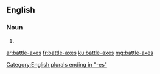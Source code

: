 ==English==

===Noun===
{{head|en|noun plural form}}

# {{plural of|battle-ax|lang=en}}

[[Category:English plurals ending in "-es"]]

[[ar:battle-axes]]
[[fr:battle-axes]]
[[ku:battle-axes]]
[[mg:battle-axes]]